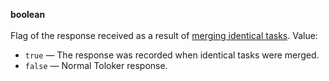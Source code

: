 **boolean**<br/><br/>Flag of the response received as a result of [merging identical tasks](/docs/api/tasks#task-merge). Value:

- `true` — The response was recorded when identical tasks were merged.
- `false` — Normal Toloker response.
